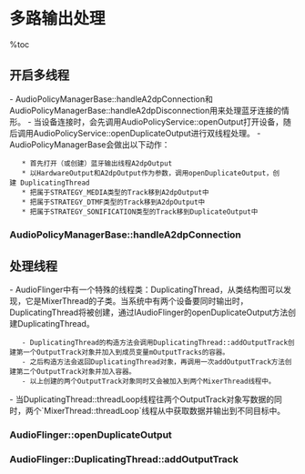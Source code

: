= 多路输出处理 =

%toc

== 开启多线程 ==
- AudioPolicyManagerBase::handleA2dpConnection和AudioPolicyManagerBase::handleA2dpDisconnection用来处理蓝牙连接的情形。
- 当设备连接时，会先调用AudioPolicyService::openOutput打开设备，随后调用AudioPolicyService::openDuplicateOutput进行双线程处理。
- AudioPolicyManagerBase会做出以下动作：
    * 首先打开（或创建）蓝牙输出线程A2dpOutput
    * 以HardwareOutput和A2dpOutput作为参数，调用openDuplicateOutput，创建 DuplicatingThread
    * 把属于STRATEGY_MEDIA类型的Track移到A2dpOutput中
    * 把属于STRATEGY_DTMF类型的Track移到A2dpOutput中
    * 把属于STRATEGY_SONIFICATION类型的Track移到DuplicateOutput中

=== AudioPolicyManagerBase::handleA2dpConnection ===
{{{class="brush:c++"
status_t AudioPolicyManagerBase::handleA2dpConnection(AudioSystem::audio_devices device,
                                                 const char *device_address)
{
    // when an A2DP device is connected, open an A2DP and a duplicated output
    AudioOutputDescriptor *outputDesc = new AudioOutputDescriptor();
    outputDesc->mDevice = device;
    mA2dpOutput = mpClientInterface->openOutput(&outputDesc->mDevice, &outputDesc->mSamplingRate,
                                            &outputDesc->mFormat, &outputDesc->mChannels,
                                            &outputDesc->mLatency, outputDesc->mFlags);
    if (mA2dpOutput) {
        // add A2DP output descriptor
        addOutput(mA2dpOutput, outputDesc);

        // set initial stream volume for A2DP device
        applyStreamVolumes(mA2dpOutput, device);
        if (a2dpUsedForSonification()) {
            // 打开双线程
            mDuplicatedOutput = mpClientInterface->openDuplicateOutput(mA2dpOutput, mHardwareOutput);
        }
        if (mDuplicatedOutput != 0 ||
            ...... 
        } else {
            ...... 
        }
    } else {
        ......
        return NO_INIT;
    }
    
    ......
    return NO_ERROR;
}
}}}

== 处理线程 ==
- AudioFlinger中有一个特殊的线程类：DuplicatingThread，从类结构图可以发现，它是MixerThread的子类。当系统中有两个设备要同时输出时，DuplicatingThread将被创建，通过IAudioFlinger的openDuplicateOutput方法创建DuplicatingThread。
    - DuplicatingThread的构造方法会调用DuplicatingThread::addOutputTrack创建第一个OutputTrack对象并加入到成员变量mOutputTracks的容器。
    - 之后构造方法会返回DuplicatingThread对象，再调用一次addOutputTrack方法创建第二个OutputTrack对象并加入容器。
    - 以上创建的两个OutputTrack对象同时又会被加入到两个MixerThread线程中。
- 当DuplicatingThread::threadLoop线程往两个OutputTrack对象写数据的同时，两个`MixerThread::threadLoop`线程从中获取数据并输出到不同目标中。

{{http:pic/bt_thread_track.png}}

=== AudioFlinger::openDuplicateOutput ===
{{{class="brush:c++"
int AudioFlinger::openDuplicateOutput(int output1, int output2)
{
    Mutex::Autolock _l(mLock);
    // 从线程队列中查找对应ID的线程对象
    MixerThread *thread1 = checkMixerThread_l(output1);
    MixerThread *thread2 = checkMixerThread_l(output2);

    if (thread1 == NULL || thread2 == NULL) {
        return 0;
    }

    int id = nextUniqueId();
    DuplicatingThread *thread = new DuplicatingThread(this, thread1, id);
    thread->addOutputTrack(thread2);
    mPlaybackThreads.add(id, thread);
    // 通知i/o设备变更
    thread->audioConfigChanged_l(AudioSystem::OUTPUT_OPENED);
    return id;
}
}}}

=== AudioFlinger::DuplicatingThread::addOutputTrack ===
{{{class="brush:c++"
void AudioFlinger::DuplicatingThread::addOutputTrack(MixerThread *thread)
{
    int frameCount = (3 * mFrameCount * mSampleRate) / thread->sampleRate();
    // 创建OutputTrack
    OutputTrack *outputTrack = new OutputTrack((ThreadBase *)thread,
                                            this, mSampleRate, mFormat,
                                            mChannelCount, frameCount);
    if (outputTrack->cblk() != NULL) {
        thread->setStreamVolume(AudioSystem::NUM_STREAM_TYPES, 1.0f);
        // 添加Track到容器中
        mOutputTracks.add(outputTrack);
        updateWaitTime();
    }
}
}}}
